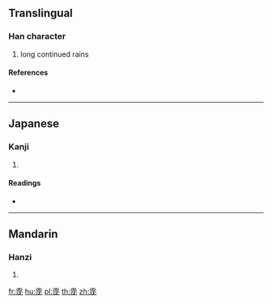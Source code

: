 {{character info/new}}
==Translingual==

===Han character===
{{Han char|rn=173|rad=雨|as=07|sn=15|four=|canj=MBELU}}

# long continued rains

====References====
* {{Han ref|kx=1374.050|dkj=42284|dj=1883.100|hdz=64066.040|uh=9703|ud=38659}}

----

==Japanese==

===Kanji===
{{ja-kanji|grade=|rs=雨07}}

# {{defn|lang=ja|sort=雨07}}

====Readings====
* {{ja-readings|on=[[ちん]] (chin), [[じん]] (jin)|kun=[[くもる]] (kumoru)}}

----

==Mandarin==

===Hanzi===
{{cmn-hanzi|pin=[[chén]] ([[chen2]])|wg=ch'en<sup>2</sup>}}

# {{defn|lang=cmn|sort=雨07}}

[[fr:霃]]
[[hu:霃]]
[[pl:霃]]
[[th:霃]]
[[zh:霃]]